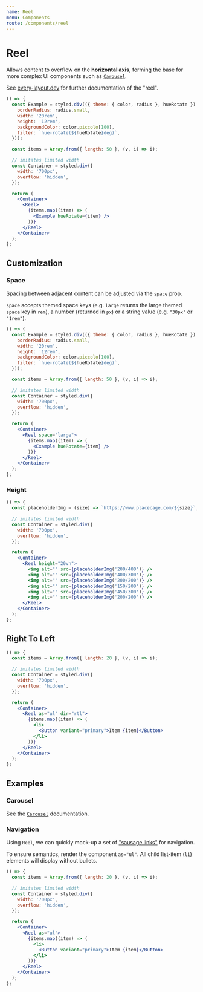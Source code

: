 ```yaml
---
name: Reel
menu: Components
route: /components/reel
---
```


# Reel

Allows content to overflow on the **horizontal axis**, forming the base for more
complex UI components such as [`Carousel`](./carousel).

See [every-layout.dev](https://every-layout.dev/layouts/reel/) for further
documentation of the "reel".

```jsx react-live
() => {
  const Example = styled.div(({ theme: { color, radius }, hueRotate }) => ({
    borderRadius: radius.small,
    width: '20rem',
    height: '12rem',
    backgroundColor: color.piccolo[100],
    filter: `hue-rotate(${hueRotate}deg)`,
  }));

  const items = Array.from({ length: 50 }, (v, i) => i);

  // imitates limited width
  const Container = styled.div({
    width: '700px',
    overflow: 'hidden',
  });

  return (
    <Container>
      <Reel>
        {items.map((item) => (
          <Example hueRotate={item} />
        ))}
      </Reel>
    </Container>
  );
};
```

## Customization

### Space

Spacing between adjacent content can be adjusted via the `space` prop.

`space` accepts themed space keys (e.g. `large` returns the large themed `space`
key in `rem`), a number (returned in `px`) or a string value (e.g. `"30px"` or
`"1rem"`).

```jsx react-live
() => {
  const Example = styled.div(({ theme: { color, radius }, hueRotate }) => ({
    borderRadius: radius.small,
    width: '20rem',
    height: '12rem',
    backgroundColor: color.piccolo[100],
    filter: `hue-rotate(${hueRotate}deg)`,
  }));

  const items = Array.from({ length: 50 }, (v, i) => i);

  // imitates limited width
  const Container = styled.div({
    width: '700px',
    overflow: 'hidden',
  });

  return (
    <Container>
      <Reel space="large">
        {items.map((item) => (
          <Example hueRotate={item} />
        ))}
      </Reel>
    </Container>
  );
};
```

### Height

```jsx react-live
() => {
  const placeholderImg = (size) => `https://www.placecage.com/${size}`;

  // imitates limited width
  const Container = styled.div({
    width: '700px',
    overflow: 'hidden',
  });

  return (
    <Container>
      <Reel height="20vh">
        <img alt="" src={placeholderImg('200/400')} />
        <img alt="" src={placeholderImg('400/300')} />
        <img alt="" src={placeholderImg('200/200')} />
        <img alt="" src={placeholderImg('150/200')} />
        <img alt="" src={placeholderImg('450/300')} />
        <img alt="" src={placeholderImg('200/200')} />
      </Reel>
    </Container>
  );
};
```

## Right To Left

```jsx react-live
() => {
  const items = Array.from({ length: 20 }, (v, i) => i);

  // imitates limited width
  const Container = styled.div({
    width: '700px',
    overflow: 'hidden',
  });

  return (
    <Container>
      <Reel as="ul" dir="rtl">
        {items.map((item) => (
          <li>
            <Button variant="primary">Item {item}</Button>
          </li>
        ))}
      </Reel>
    </Container>
  );
};
```

## Examples

### Carousel

See the [`Carousel`](./carousel) documentation.

### Navigation

Using `Reel`, we can quickly mock-up a set of ["sausage links"](https://uglyduck.ca/hamburger-menu-alternative/) for navigation.

To ensure semantics, render the component `as="ul"`. All child
list-item (`li`) elements will display without bullets.

```jsx react-live
() => {
  const items = Array.from({ length: 20 }, (v, i) => i);

  // imitates limited width
  const Container = styled.div({
    width: '700px',
    overflow: 'hidden',
  });

  return (
    <Container>
      <Reel as="ul">
        {items.map((item) => (
          <li>
            <Button variant="primary">Item {item}</Button>
          </li>
        ))}
      </Reel>
    </Container>
  );
};
```

